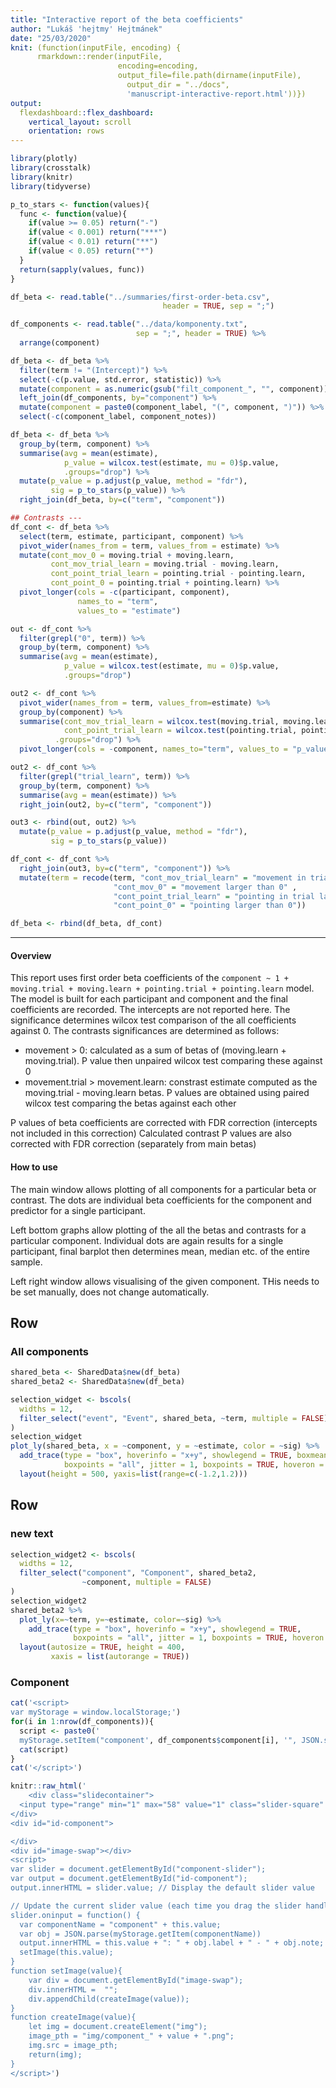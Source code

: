 ```yaml
---
title: "Interactive report of the beta coefficients"
author: "Lukáš 'hejtmy' Hejtmánek"
date: "25/03/2020"
knit: (function(inputFile, encoding) { 
      rmarkdown::render(inputFile,
                        encoding=encoding, 
                        output_file=file.path(dirname(inputFile),
                          output_dir = "../docs",
                          'manuscript-interactive-report.html'))})
output: 
  flexdashboard::flex_dashboard:
    vertical_layout: scroll
    orientation: rows
---
```

```r
library(plotly)
library(crosstalk)
library(knitr)
library(tidyverse)

p_to_stars <- function(values){
  func <- function(value){
    if(value >= 0.05) return("-")
    if(value < 0.001) return("***")
    if(value < 0.01) return("**")
    if(value < 0.05) return("*")
  }
  return(sapply(values, func))
}

df_beta <- read.table("../summaries/first-order-beta.csv",
                                  header = TRUE, sep = ";")

df_components <- read.table("../data/komponenty.txt", 
                            sep = ";", header = TRUE) %>%
  arrange(component)

df_beta <- df_beta %>%
  filter(term != "(Intercept)") %>%
  select(-c(p.value, std.error, statistic)) %>%
  mutate(component = as.numeric(gsub("filt_component_", "", component))) %>%
  left_join(df_components, by="component") %>%
  mutate(component = paste0(component_label, "(", component, ")")) %>%
  select(-c(component_label, component_notes))

df_beta <- df_beta %>%
  group_by(term, component) %>%
  summarise(avg = mean(estimate), 
            p_value = wilcox.test(estimate, mu = 0)$p.value,
            .groups="drop") %>%
  mutate(p_value = p.adjust(p_value, method = "fdr"),
         sig = p_to_stars(p_value)) %>%
  right_join(df_beta, by=c("term", "component"))

```

```r
## Contrasts ---
df_cont <- df_beta %>%
  select(term, estimate, participant, component) %>%
  pivot_wider(names_from = term, values_from = estimate) %>%
  mutate(cont_mov_0 = moving.trial + moving.learn,
         cont_mov_trial_learn = moving.trial - moving.learn,
         cont_point_trial_learn = pointing.trial - pointing.learn,
         cont_point_0 = pointing.trial + pointing.learn) %>%
  pivot_longer(cols = -c(participant, component),
               names_to = "term",
               values_to = "estimate")

out <- df_cont %>%
  filter(grepl("0", term)) %>%
  group_by(term, component) %>%
  summarise(avg = mean(estimate), 
            p_value = wilcox.test(estimate, mu = 0)$p.value,
            .groups="drop")

out2 <- df_cont %>%
  pivot_wider(names_from = term, values_from=estimate) %>%
  group_by(component) %>%
  summarise(cont_mov_trial_learn = wilcox.test(moving.trial, moving.learn, paired = TRUE)$p.value,
            cont_point_trial_learn = wilcox.test(pointing.trial, pointing.learn, paired = TRUE)$p.value,
          .groups="drop") %>%
  pivot_longer(cols = -component, names_to="term", values_to = "p_value")

out2 <- df_cont %>%
  filter(grepl("trial_learn", term)) %>%
  group_by(term, component) %>%
  summarise(avg = mean(estimate)) %>%
  right_join(out2, by=c("term", "component"))

out3 <- rbind(out, out2) %>%
  mutate(p_value = p.adjust(p_value, method = "fdr"),
         sig = p_to_stars(p_value))

df_cont <- df_cont %>%
  right_join(out3, by=c("term", "component")) %>%
  mutate(term = recode(term, "cont_mov_trial_learn" = "movement in trial larger than learn",
                       "cont_mov_0" = "movement larger than 0" ,
                       "cont_point_trial_learn" = "pointing in trial larger than learn",
                       "cont_point_0" = "pointing larger than 0"))

df_beta <- rbind(df_beta, df_cont)
```

-------------------------------

#### Overview
This report uses first order beta coefficients of the `component ~ 1 + moving.trial + moving.learn + pointing.trial + pointing.learn` model. The model is built for each participant and component and the final coefficients are recorded. The intercepts are not reported here. The significance determines wilcox test comparison of the all coefficients against 0. The contrasts significances are determined as follows:

- movement > 0: calculated as a sum of betas of (moving.learn + moving.trial). P value then unpaired wilcox test comparing these against 0
- movement.trial > movement.learn: constrast estimate computed as the moving.trial - moving.learn betas. P values are obtained using paired wilcox test comparing the betas against each other

P values of beta coefficients are corrected with FDR correction (intercepts not included in this correction)
Calculated contrast P values are also corrected with FDR correction (separately from main betas)

#### How to use
The main window allows plotting of all components for a particular beta or contrast. The dots are individual beta coefficients for the component and predictor for a single participant. 

Left bottom graphs allow plotting of the all the betas and contrasts for a particular component. Individual dots are again results for a single participant, final barplot then determines mean, median etc. of the entire sample.

Left right window allows visualising of the given component. THis needs to be set manually, does not change automatically.

Row {data-height=600}
---------------------------

### All components
```r
shared_beta <- SharedData$new(df_beta)
shared_beta2 <- SharedData$new(df_beta)
```

```r
selection_widget <- bscols(
  widths = 12,
  filter_select("event", "Event", shared_beta, ~term, multiple = FALSE)
)
selection_widget
plot_ly(shared_beta, x = ~component, y = ~estimate, color = ~sig) %>%
  add_trace(type = "box", hoverinfo = "x+y", showlegend = TRUE, boxmean = TRUE,
            boxpoints = "all", jitter = 1, boxpoints = TRUE, hoveron = "boxes") %>%
  layout(height = 500, yaxis=list(range=c(-1.2,1.2)))
```


Row {data-height=800}
---------------------------------
### new text

```r
selection_widget2 <- bscols(
  widths = 12,
  filter_select("component", "Component", shared_beta2, 
                ~component, multiple = FALSE)
)
selection_widget2
shared_beta2 %>%
  plot_ly(x=~term, y=~estimate, color=~sig) %>%
    add_trace(type = "box", hoverinfo = "x+y", showlegend = TRUE,
              boxpoints = "all", jitter = 1, boxpoints = TRUE, hoveron = "boxes") %>%
  layout(autosize = TRUE, height = 400,
         xaxis = list(autorange = TRUE))
```

### Component
```r
cat('<script>
var myStorage = window.localStorage;')
for(i in 1:nrow(df_components)){
  script <- paste0('
  myStorage.setItem("component', df_components$component[i], '", JSON.stringify({"label":"', df_components$component_label[i], '", "note":"', df_components$component_notes[i], '"}));')
  cat(script)
}
cat('</script>')

```


```r
knitr::raw_html('
    <div class="slidecontainer">
  <input type="range" min="1" max="58" value="1" class="slider-square" id="component-slider">
</div>
<div id="id-component">

</div>
<div id="image-swap"></div>
<script>
var slider = document.getElementById("component-slider");
var output = document.getElementById("id-component");
output.innerHTML = slider.value; // Display the default slider value

// Update the current slider value (each time you drag the slider handle)
slider.oninput = function() {
  var componentName = "component" + this.value;
  var obj = JSON.parse(myStorage.getItem(componentName))
  output.innerHTML = this.value + ": " + obj.label + " - " + obj.note;
  setImage(this.value);
}
function setImage(value){
    var div = document.getElementById("image-swap");
    div.innerHTML =  "";
    div.appendChild(createImage(value));
}
function createImage(value){
    let img = document.createElement("img"); 
    image_pth = "img/component_" + value + ".png";
	img.src = image_pth;
    return(img);
}
</script>')
```

